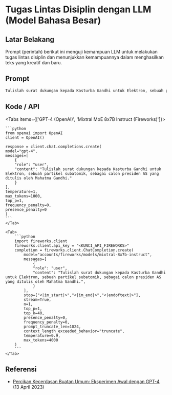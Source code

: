 
# Tugas Lintas Disiplin dengan LLM (Model Bahasa Besar)


## Latar Belakang
Prompt (perintah) berikut ini menguji kemampuan LLM untuk melakukan tugas lintas disiplin dan menunjukkan kemampuannya dalam menghasilkan teks yang kreatif dan baru.

## Prompt
```markdown
Tulislah surat dukungan kepada Kasturba Gandhi untuk Elektron, sebuah partikel subatomik, sebagai calon presiden AS yang ditulis oleh Mahatma Gandhi.
```

## Kode / API

<Tabs items={['GPT-4 (OpenAI)', 'Mixtral MoE 8x7B Instruct (Fireworks)']}>
    <Tab>
  
    ```python
    from openai import OpenAI
    client = OpenAI()

    response = client.chat.completions.create(
    model="gpt-4",
    messages=[
        {
        "role": "user",
        "content": "Tulislah surat dukungan kepada Kasturba Gandhi untuk Elektron, sebuah partikel subatomik, sebagai calon presiden AS yang ditulis oleh Mahatma Gandhi."
        }
    ],
    temperature=1,
    max_tokens=1000,
    top_p=1,
    frequency_penalty=0,
    presence_penalty=0
    )
    ```
    </Tab>

    <Tab>
        ```python
        import fireworks.client
        fireworks.client.api_key = "<KUNCI_API_FIREWORKS>"
        completion = fireworks.client.ChatCompletion.create(
            model="accounts/fireworks/models/mixtral-8x7b-instruct",
            messages=[
                {
                "role": "user",
                "content": "Tulislah surat dukungan kepada Kasturba Gandhi untuk Elektron, sebuah partikel subatomik, sebagai calon presiden AS yang ditulis oleh Mahatma Gandhi.",
                }
            ],
            stop=["<|im_start|>","<|im_end|>","<|endoftext|>"],
            stream=True,
            n=1,
            top_p=1,
            top_k=40,
            presence_penalty=0,
            frequency_penalty=0,
            prompt_truncate_len=1024,
            context_length_exceeded_behavior="truncate",
            temperature=0.9,
            max_tokens=4000
        )
        ```
    </Tab>


</Tabs>

## Referensi
- [Percikan Kecerdasan Buatan Umum: Eksperimen Awal dengan GPT-4](https://arxiv.org/abs/2303.12712) (13 April 2023)

